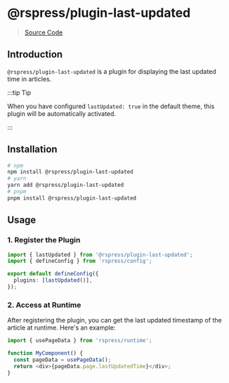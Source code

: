 # @rspress/plugin-last-updated

> [Source Code](https://github.com/web-infra-dev/rspress/tree/main/packages/plugin-last-updated)

## Introduction

`@rspress/plugin-last-updated` is a plugin for displaying the last updated time in articles.

:::tip Tip

When you have configured `lastUpdated: true` in the default theme, this plugin will be automatically activated.

:::

## Installation

```bash
# npm
npm install @rspress/plugin-last-updated
# yarn
yarn add @rspress/plugin-last-updated
# pnpm
pnpm install @rspress/plugin-last-updated
```

## Usage

### 1. Register the Plugin

```ts title="rspress.config.ts"
import { lastUpdated } from '@rspress/plugin-last-updated';
import { defineConfig } from 'rspress/config';

export default defineConfig({
  plugins: [lastUpdated()],
});
```

### 2. Access at Runtime

After registering the plugin, you can get the last updated timestamp of the article at runtime. Here's an example:

```ts
import { usePageData } from 'rspress/runtime';

function MyComponent() {
  const pageData = usePageData();
  return <div>{pageData.page.lastUpdatedTime}</div>;
}
```
